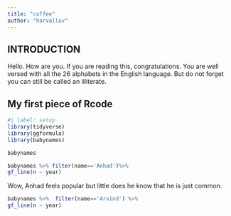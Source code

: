 ```yaml
---
title: "coffee"
author: "harvallav"
---
```


## INTRODUCTION

Hello. How are you. If you are reading this, congratulations. You are well versed with all the 26 alphabets in the English language. But do not forget you can still be called an illiterate.

## My first piece of Rcode

```r
#| label: setup
library(tidyverse)
library(ggformula)
library(babynames)
```

```r
babynames
```

```r
babynames %>% filter(name=='Anhad')%>%
gf_line(n ~ year)
```

Wow, Anhad feels popular but little does he know that he is just common.

```r
babynames %>%  filter(name=='Arvind') %>% 
gf_line(n ~ year)

```
